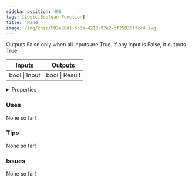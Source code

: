 ```yaml
---
sidebar_position: 496
tags: [Logic,Boolean Function]
title: 'Nand'
image: /img/chip/502e86d1-5b3a-4213-97e2-df25836ffcc4.svg
---
```


Outputs False only when all inputs are True. If any input is False, it outputs True.



<IChip uuid="502e86d1-5b3a-4213-97e2-df25836ffcc4"/>

<table><thead><tr><th>Inputs</th><th>Outputs</th></tr></thead><tbody><tr><td>bool | Input</td><td>bool | Result</td></tr></tbody></table>

<details>
  <summary>Properties</summary>
  <div>
    <div>
    <table>
      <tbody>
        <tr>
          <td>Is beta required?</td>
          <td>No</td>
        </tr>
        <tr>
          <td>Is chip a trolling risk?</td>
          <td>No</td>
        </tr>
        <tr>
          <td>Is chip a role assignment risk?</td>
          <td>No</td>
        </tr>
        <tr>
          <td>Chip UUID</td>
          <td>502e86d1-5b3a-4213-97e2-df25836ffcc4</td>
        </tr>
        <tr>
          <td>Room availability</td>
          <td>Available everywhere</td>
        </tr>
      </tbody>
    </table>
    </div>
  </div>
</details>

### Uses

None so far!

### Tips

None so far!

### Issues

None so far!